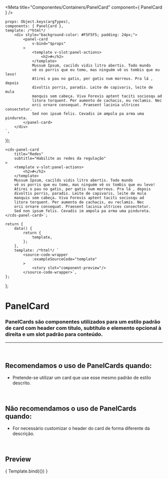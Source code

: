 
<Meta
	title="Componentes/Containers/PanelCard"
	component={ PanelCard }
/>

	props: Object.keys(argTypes),
	components: { PanelCard },
	template: /*html*/ `
		<div style="background-color: #F5F5F5; padding: 24px;">
			<panel-card
				v-bind="$props"
			>
				<template v-slot:panel-actions>
					<h2>#</h2>
				</template>
				Mussum Ipsum, cacilds vidis litro abertis. Todo mundo
				vê os porris que eu tomo, mas ninguém vê os tombis que eu levo!
				Atirei o pau no gatis, per gatis num morreus. Pra lá , depois
				divoltis porris, paradis. Leite de capivaris, leite de mula
				manquis sem cabeça. Viva Forevis aptent taciti sociosqu ad
				litora torquent. Per aumento de cachacis, eu reclamis. Nec
				orci ornare consequat. Praesent lacinia ultrices consectetur.
				Sed non ipsum felis. Cevadis im ampola pa arma uma pindureta.
			</panel-card>
		</div>
	`,
});

	<cds-panel-card
		title="Redes"
		subtitle="Habilite as redes da regulação"
	>
		<template v-slot:panel-actions>
			<h2>#</h2>
		</template>
		Mussum Ipsum, cacilds vidis litro abertis. Todo mundo
		vê os porris que eu tomo, mas ninguém vê os tombis que eu levo!
		Atirei o pau no gatis, per gatis num morreus. Pra lá , depois
		divoltis porris, paradis. Leite de capivaris, leite de mula
		manquis sem cabeça. Viva Forevis aptent taciti sociosqu ad
		litora torquent. Per aumento de cachacis, eu reclamis. Nec
		orci ornare consequat. Praesent lacinia ultrices consectetur.
		Sed non ipsum felis. Cevadis im ampola pa arma uma pindureta.
	</cds-panel-card>`;

	return {
		data() {
			return {
				template,
			};
		},
		template: /*html*/ `
			<source-code-wrapper
				:exampleSourceCode="template"
			>
				<story slot="component-preview"/>
			</source-code-wrapper>`,
	};
};

# PanelCard

### PanelCards são componentes utilizados para um estilo padrão de card com header com título, subtítulo e elemento opcional à direita e um slot padrão para conteúdo.
---
<br />

## Recomendamos o uso de PanelCards quando:
- Pretende-se utilizar um card que use esse mesmo padrão de estilo descrito.

<br />

## Não recomendamos o uso de PanelCards quando:
- For necessário customizar o header do card de forma diferente da descrição.

<br />

## Preview

<Canvas>
	<Story
		name="PanelCard"
		decorators={[docsDecorator]}
		args={{
			title: 'Redes',
			subtitle: 'Habilite as redes da regulação',
		}}
	>
		{ Template.bind({}) }
	</Story>
</Canvas>

<ArgsTable story="PanelCard" />